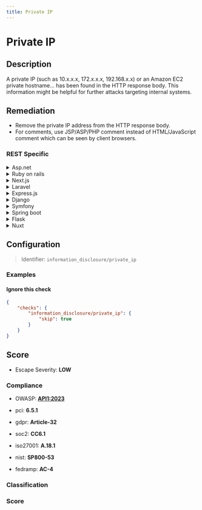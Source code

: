 ```yaml
---
title: Private IP
---
```


# Private IP

## Description

A private IP (such as 10.x.x.x, 172.x.x.x, 192.168.x.x) or an Amazon EC2 private hostname... has been found in the HTTP response body.
This information might be helpful for further attacks targeting internal systems.


## Remediation

* Remove the private IP address from the HTTP response body.
* For comments, use JSP/ASP/PHP comment instead of HTML/JavaScript comment which can be seen by client browsers.



### REST Specific

<details>
    <summary>Asp.net</summary>

Ensure that any sensitive information, including private IP addresses, is not included in the HTTP response body. Use custom error pages and configure them to prevent leakage of such details.

</details>

<details>
    <summary>Ruby on rails</summary>

Filter out private IP addresses from the response body in your Rails application. Use Rails filters to remove or mask this information before rendering the response.

</details>

<details>
    <summary>Next.js</summary>

Avoid sending private IP addresses in API responses. Use environment variables for sensitive data and ensure that they are not included in the response body.

</details>

<details>
    <summary>Laravel</summary>

Sanitize your output to ensure that private IP addresses are not included in the HTTP response. Use middleware to intercept and modify responses if necessary.

</details>

<details>
    <summary>Express.js</summary>

Implement middleware to check and filter out private IP addresses from the response body before sending it to the client.

</details>

<details>
    <summary>Django</summary>

Ensure that your Django views and templates do not include private IP addresses in the context data passed to them.

</details>

<details>
    <summary>Symfony</summary>

Use Symfony's response event listeners to filter out private IP addresses from the response content.

</details>

<details>
    <summary>Spring boot</summary>

Configure your Spring Boot application to avoid exposing private IP addresses in the response. Use AOP to intercept responses and sanitize any private IPs.

</details>

<details>
    <summary>Flask</summary>

Use Flask response handlers to remove or mask private IP addresses from the response body before it is sent to the client.

</details>

<details>
    <summary>Nuxt</summary>

Ensure that your Nuxt.js application does not include private IP addresses in the API responses or the generated HTML.

</details>

## Configuration

> Identifier: `information_disclosure/private_ip`



### Examples



#### Ignore this check

```json
{
    "checks": {
        "information_disclosure/private_ip": {
            "skip": true
        }
    }
}
```




## Score

- Escape Severity: **<span className="low-severity">LOW</span>**

### Compliance

- OWASP: **[API1:2023](https://github.com/OWASP/API-Security/blob/master/editions/2023/en/0xa1-broken-object-level-authorization.md)**
- pci: **6.5.1**
- gdpr: **Article-32**
- soc2: **CC6.1**

- iso27001: **A.18.1**
- nist: **SP800-53**
- fedramp: **AC-4**

### Classification






### Score




